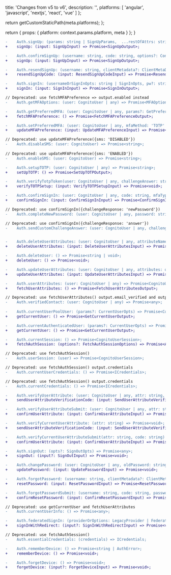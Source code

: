 
  title: 'Changes from v5 to v6',
  description: '',
  platforms: [
    'angular',
    'javascript',
    'nextjs',
    'react',
    'vue'
  ]
};

  return getCustomStaticPath(meta.platforms);
};

  return {
    props: {
      platform: context.params.platform,
      meta
    }
  };
}

```diff
-    Auth.signUp: (params: string | SignUpParams,  ...restOfAttrs: string[]) => Promise<ISignUpResult>;
+    signUp: (input: SignUpInput) => Promise<SignUpOutput>;

-    Auth.confirmSignUp: (username: string, code: string, options?: ConfirmSignUpOptions) => Promise<any>;
+    signUp: (input: SignUpInput) => Promise<SignUpOutput>;

-    Auth.resendSignUp: (username: string, clientMetadata?: ClientMetaData) => Promise<any>;
+    resendSignUpCode: (input: ResendSignUpCodeInput) => Promise<ResendSignUpCodeOutput>;

-    Auth.signIn: (usernameOrSignInOpts: string | SignInOpts, pw?: string, clientMetadata?: ClientMetaData) => Promise<CognitoUser | any>;
+    signIn: (input: SignInInput) => Promise<SignInOutput>;

// Deprecated: use fetchMFAPreference => output.enabled instead 
-    Auth.getMFAOptions: (user: CognitoUser | any) => Promise<MFAOption[]>;

-    Auth.getPreferredMFA: (user: CognitoUser | any, params?: GetPreferredMFAOpts) => Promise<string>;
+    fetchMFAPreference: () => Promise<FetchMFAPreferenceOutput>;

-    Auth.setPreferredMFA: (user: CognitoUser | any, mfaMethod: 'TOTP' | 'SMS' | 'NOMFA' | 'SMS_MFA' | 'SOFTWARE_TOKEN_MFA') => Promise<string>;
+    updateMFAPreference: (input: UpdateMFAPreferenceInput) => Promise<void>;

// Deprecated: use updateMFAPreference({sms: 'DISABLED'})
-    Auth.disableSMS: (user: CognitoUser) => Promise<string>;
     
// Deprecated: use updateMFAPreference({sms: 'ENABLED'})
-    Auth.enableSMS: (user: CognitoUser) => Promise<string>;

-    Auth.setupTOTP: (user: CognitoUser | any) => Promise<string>;
+    setUpTOTP: () => Promise<SetUpTOTPOutput>;

-    Auth.verifyTotpToken(user: CognitoUser | any, challengeAnswer: string) => Promise<CognitoUserSession>;
+    verifyTOTPSetup: (input: VerifyTOTPSetupInput) => Promise<void>;

-    Auth.confirmSignIn: (user: CognitoUser | any, code: string, mfaType?: 'SMS_MFA' | 'SOFTWARE_TOKEN_MFA' | null, clientMetadata?: ClientMetaData) => Promise<CognitoUser | any>;
+    confirmSignIn: (input: ConfirmSignInInput) => Promise<ConfirmSignInOutput>;

// Deprecated: use confirmSignIn({challengeResponse: 'newPassword'})
-    Auth.completeNewPassword: (user: CognitoUser | any, password: string, requiredAttributes: any = {}, clientMetadata?: ClientMetaData) => Promise<CognitoUser | any>;

// Deprecated: use confirmSignIn({challengeResponse: 'answer'})
-    Auth.sendCustomChallengeAnswer: (user: CognitoUser | any, challengeResponses: string, clientMetadata?: ClientMetaData) => Promise<CognitoUser | any>;


-    Auth.deleteUserAttributes: (user: CognitoUser | any, attributeNames: string[]) => Promise<any>;
+    deleteUserAttributes: (input: DeleteUserAttributesInput) => Promise<void>;

-    Auth.deleteUser: () => Promise<string | void>;
+    deleteUser: () => Promise<void>;

-    Auth.updateUserAttributes: (user: CognitoUser | any, attributes: object, clientMetadata?: ClientMetaData) => Promise<string>;
+    updateUserAttributes: (input: UpdateUserAttributesInput) => Promise<UpdateUserAttributesOutput>;

-    Auth.userAttributes: (user: CognitoUser | any) => Promise<CognitoUserAttribute[]>;
+    fetchUserAttributes: () => Promise<FetchUserAttributesOutput>;

// Deprecated: use fetchUserAttributes() output.email_verified and output.phone_number_verified
-    Auth.verifiedContact: (user: CognitoUser | any) => Promise<any>;
     
-    Auth.currentUserPoolUser: (params?: CurrentUserOpts) => Promise<CognitoUser | any>;
+    getCurrentUser: () => Promise<GetCurrentUserOutput>;

-    Auth.currentAuthenticatedUser: (params?: CurrentUserOpts) => Promise<CognitoUser | any>;
+    getCurrentUser: () => Promise<GetCurrentUserOutput>;

-    Auth.currentSession: () => Promise<CognitoUserSession>;
+    fetchAuthSession: (options?: FetchAuthSessionOptions) => Promise<AuthSession>;

// Deprecated: use fetchAuthSession()
-    Auth.userSession: (user) => Promise<CognitoUserSession>;

// Deprecated: use fetchAuthSession() output.credentials    
-    Auth.currentUserCredentials: () => Promise<ICredentials>;

// Deprecated: use fetchAuthSession() output.credentials
-    Auth.currentCredentials: () => Promise<ICredentials>;

-    Auth.verifyUserAttribute: (user: CognitoUser | any, attr: string, clientMetadata?: ClientMetaData) => Promise<void>;
+    sendUserAttributeVerificationCode: (input: SendUserAttributeVerificationCodeInput) => Promise<SendUserAttributeVerificationCodeOutput>;

-    Auth.verifyUserAttributeSubmit: (user: CognitoUser | any, attr: string, code: string) => Promise<string>;
+    confirmUserAttribute: (input: ConfirmUserAttributeInput) => Promise<void>;

-    Auth.verifyCurrentUserAttribute: (attr: string) => Promise<void>;
+    sendUserAttributeVerificationCode: (input: SendUserAttributeVerificationCodeInput) => Promise<SendUserAttributeVerificationCodeOutput>;

-    Auth.verifyCurrentUserAttributeSubmit(attr: string, code: string) => Promise<string>;
+    confirmUserAttribute: (input: ConfirmUserAttributeInput) => Promise<void>;

-    Auth.signOut: (opts?: SignOutOpts) => Promise<any>;
+    signOut: (input?: SignOutInput) => Promise<void>;

-    Auth.changePassword: (user: CognitoUser | any, oldPassword: string, newPassword: string, clientMetadata?: ClientMetaData) => Promise<'SUCCESS'>;
+    updatePassword: (input: UpdatePasswordInput) => Promise<void>;

-    Auth.forgotPassword: (username: string, clientMetadata?: ClientMetaData) => Promise<any>;
+    resetPassword: (input: ResetPasswordInput) => Promise<ResetPasswordOutput>;

-    Auth.forgotPasswordSubmit: (username: string, code: string, password: string, clientMetadata?: ClientMetaData) => Promise<string>;
+    confirmResetPassword: (input: ConfirmResetPasswordInput) => Promise<void>;

// Deprecated: use getCurrentUser and fetchUserAttributes
-    Auth.currentUserInfo: () => Promise<any>;

-    Auth.federatedSignIn: (providerOrOptions: LegacyProvider | FederatedSignInOptions | FederatedSignInOptionsCustom, response?: FederatedResponse, user?: FederatedUser) => Promise<ICredentials>;
+    signInWithRedirect: (input?: SignInWithRedirectInput) => Promise<void>;

// Deprecated: use fetchAuthSession()
-    Auth.essentialCredentials: (credentials) => ICredentials;

-    Auth.rememberDevice: () => Promise<string | AuthError>;
+    rememberDevice: () => Promise<void>;

-    Auth.forgetDevice: () => Promise<void>;
+    forgetDevice: (input?: ForgetDeviceInput) => Promise<void>;
```

